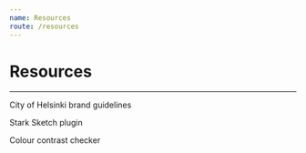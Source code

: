 ```yaml
---
name: Resources
route: /resources
---
```


# Resources

---

City of Helsinki brand guidelines  

Stark Sketch plugin  
  
Colour contrast checker  
